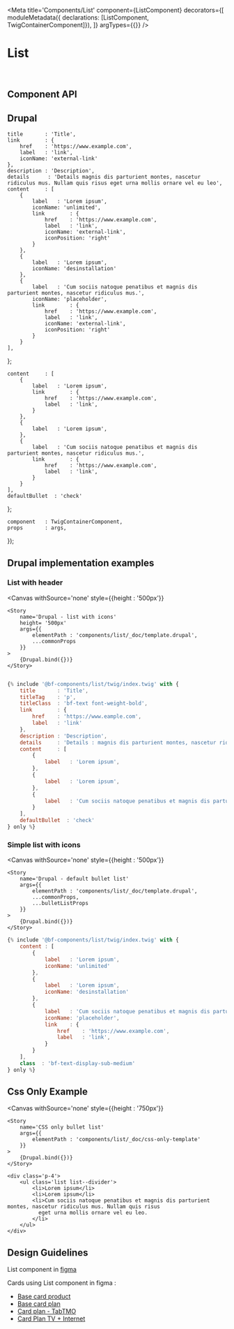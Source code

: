 

<Meta
    title='Components/List'
    component={ListComponent}
    decorators={[
        moduleMetadata({ declarations: [ListComponent, TwigContainerComponent]}),
    ]}
    argTypes={{}}
/>

# List

<br />


## Component API

<Props of={ListComponent} />

## Drupal

    title       : 'Title',
    link        : {
        href    : 'https://www.example.com',
        label   : 'link',
        iconName: 'external-link'
    },
    description : 'Description',
    details      : 'Details magnis dis parturient montes, nascetur ridiculus mus. Nullam quis risus eget urna mollis ornare vel eu leo',
    content     : [
        {
            label   : 'Lorem ipsum',
            iconName: 'unlimited',
            link        : {
                href    : 'https://www.example.com',
                label   : 'link',
                iconName: 'external-link',
                iconPosition: 'right'
            }
        },
        {
            label   : 'Lorem ipsum',
            iconName: 'desinstallation'
        },
        {
            label   : 'Cum sociis natoque penatibus et magnis dis parturient montes, nascetur ridiculus mus.',
            iconName: 'placeholder',
            link        : {
                href    : 'https://www.example.com',
                label   : 'link',
                iconName: 'external-link',
                iconPosition: 'right'
            }
        }
    ],
};

    content     : [
        {
            label   : 'Lorem ipsum',
            link        : {
                href    : 'https://www.example.com',
                label   : 'link',
            }
        },
        {
            label   : 'Lorem ipsum',
        },
        {
            label   : 'Cum sociis natoque penatibus et magnis dis parturient montes, nascetur ridiculus mus.',
            link        : {
                href    : 'https://www.example.com',
                label   : 'link',
            }
        }
    ],
    defaultBullet  : 'check'
};



    component   : TwigContainerComponent,
    props       : args,
});

## Drupal implementation examples

### List with header

<Canvas
    withSource='none'
    style={{height : '500px'}}
>
    <Story
        name='Drupal - list with icons'
        height= '500px'
        args={{
            elementPath : 'components/list/_doc/template.drupal',
            ...commonProps
        }}
    >
        {Drupal.bind({})}
    </Story>
</Canvas>

```jsx

{% include '@bf-components/list/twig/index.twig' with {
    title       : 'Title',
    titleTag    : 'p',
    titleClass  : 'bf-text font-weight-bold',
    link        : {
        href    : 'https://www.eample.com',
        label   : 'link'
    },
    description : 'Description',
    details     : 'Details : magnis dis parturient montes, nascetur ridiculus mus. Nullam quis risus eget urna mollis ornare vel eu leo',
    content     : [
        {
            label   : 'Lorem ipsum',
        },
        {
            label   : 'Lorem ipsum',
        },
        {
            label   : 'Cum sociis natoque penatibus et magnis dis parturient montes, nascetur ridiculus mus. Nullam quis risus eget urna mollis ornare vel eu leo.',
        }
    ],
    defaultBullet  : 'check'
} only %}
```

### Simple list with icons

<Canvas    withSource='none'
           style={{height : '500px'}}
>
    <Story
        name='Drupal - default bullet list'
        args={{
            elementPath : 'components/list/_doc/template.drupal',
            ...commonProps,
            ...bulletListProps
        }}
    >
        {Drupal.bind({})}
    </Story>
</Canvas>

```jsx
{% include '@bf-components/list/twig/index.twig' with {
    content : [
        {
            label   : 'Lorem ipsum',
            iconName: 'unlimited'
        },
        {
            label   : 'Lorem ipsum',
            iconName: 'desinstallation'
        },
        {
            label   : 'Cum sociis natoque penatibus et magnis dis parturient montes, nascetur ridiculus mus. Nullam quis risus eget urna mollis ornare vel eu leo.',
            iconName: 'placeholder',
            link    : {
                href    : 'https://www.example.com',
                label   : 'link',
            }
        }
    ],
    class  : 'bf-text-display-sub-medium'
} only %}
```

## Css Only Example


<Canvas
    withSource='none'
    style={{height : '750px'}}
>
    <Story
        name='CSS only bullet list'
        args={{
            elementPath : 'components/list/_doc/css-only-template'
        }}
    >
        {Drupal.bind({})}
    </Story>
</Canvas>

```
<div class='p-4'>
    <ul class='list list--divider'>
        <li>Lorem ipsum</li>
        <li>Lorem ipsum</li>
        <li>Cum sociis natoque penatibus et magnis dis parturient montes, nascetur ridiculus mus. Nullam quis risus
          eget urna mollis ornare vel eu leo.
        </li>
    </ul>
</div>
```

## Design Guidelines

List component in [figma](https://www.figma.com/file/7bTmk29aCBl7rCFszffYPr/DS---Components-%26-styles?node-id=10057%3A2076)

Cards using List component in figma :

 - [Base card product](https://www.figma.com/file/7bTmk29aCBl7rCFszffYPr/DS---Components-%26-styles?node-id=19609%3A268175)
 - [Base card plan](https://www.figma.com/file/7bTmk29aCBl7rCFszffYPr/DS---Components-%26-styles?node-id=12609%3A177232)
 - [Card plan - TabTMO](https://www.figma.com/file/7bTmk29aCBl7rCFszffYPr/DS---Components-%26-styles?node-id=12528%3A1022)
 - [Card Plan TV + Internet](https://www.figma.com/file/7bTmk29aCBl7rCFszffYPr/DS---Components-%26-styles?node-id=12609%3A164406)